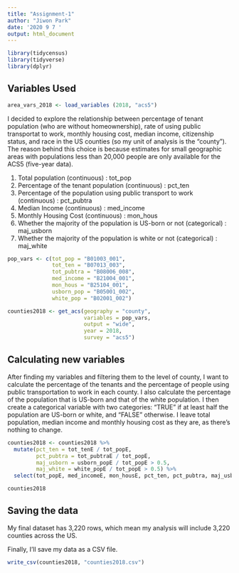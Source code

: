 ```yaml
---
title: "Assignment-1"
author: "Jiwon Park"
date: '2020 9 7 '
output: html_document
---
```

```r
library(tidycensus)
library(tidyverse)
library(dplyr)
```

## Variables Used

```r
area_vars_2018 <- load_variables (2018, "acs5")
```

I decided to explore the relationship between percentage of tenant population (who are without homeownership), rate of using public transportat to work, monthly housing cost, median income, citizenship status, and race in the US counties (so my unit of analysis is the "county"). The reason behind this choice is because estimates for small geographic areas with populations less than 20,000 people are only available for the ACS5 (five-year data).

1. Total population (continuous) : tot_pop
2. Percentage of the tenant population (continuous) : pct_ten
3. Percentage of the population using public transport to work (continuous) : pct_pubtra
4. Median Income (continuous) : med_income
5. Monthly Housing Cost (continuous) : mon_hous
5. Whether the majority of the population is US-born or not (categorical) : maj_usborn
6. Whether the majority of the population is white or not (categorical) : maj_white

```r
pop_vars <- c(tot_pop = "B01003_001",
              tot_ten = "B07013_003", 
              tot_pubtra = "B08006_008",
              med_income = "B21004_001",
              mon_hous = "B25104_001", 
              usborn_pop = "B05001_002",
              white_pop = "B02001_002")

counties2018 <- get_acs(geography = "county",
                        variables = pop_vars,
                        output = "wide",
                        year = 2018,
                        survey = "acs5")
```

## Calculating new variables

After finding my variables and filtering them to the level of county, I want to calculate the percentage of the tenants and the percentage of people using public transportation to work in each county. I also calculate the percentage of the population that is US-born and that of the white population. I then create a categorical variable with two categories: "TRUE" if at least half the population are US-born or white, and "FALSE" otherwise. I leave total population, median income and monthly housing cost as they are, as there's nothing to change.

```r
counties2018 <- counties2018 %>%
  mutate(pct_ten = tot_tenE / tot_popE,
         pct_pubtra = tot_pubtraE / tot_popE,
         maj_usborn = usborn_popE / tot_popE > 0.5,
         maj_white = white_popE / tot_popE > 0.5) %>% 
  select(tot_popE, med_incomeE, mon_housE, pct_ten, pct_pubtra, maj_usborn, maj_white)

counties2018
```

## Saving the data

My final dataset has 3,220 rows, which mean my analysis will include 3,220 counties across the US.

Finally, I'll save my data as a CSV file.

```r
write_csv(counties2018, "counties2018.csv")
```



